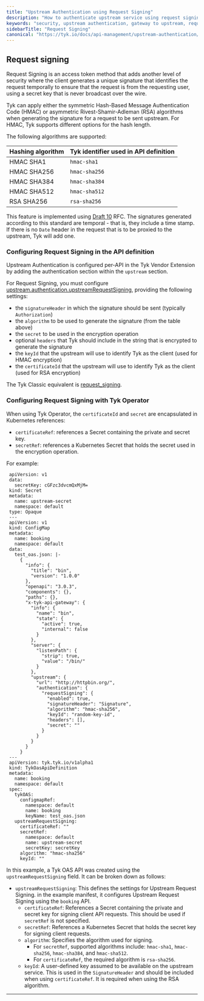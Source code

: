 ```yaml
---
title: "Upstream Authentication using Request Signing"
description: "How to authenticate upstream service using request signing"
keywords: "security, upstream authentication, gateway to upstream, request signing"
sidebarTitle: "Request Signing"
canonical: "https://tyk.io/docs/api-management/upstream-authentication/request-signing"
---
```


## Request signing

Request Signing is an access token method that adds another level of security where the client generates a unique signature that identifies the request temporally to ensure that the request is from the requesting user, using a secret key that is never broadcast over the wire.

Tyk can apply either the symmetric Hash-Based Message Authentication Code (HMAC) or asymmetric Rivest-Shamir-Adleman (RSA) algorithms when generating the signature for a request to be sent upstream. For HMAC, Tyk supports different options for the hash length. 

The following algorithms are supported:

| Hashing algorithm | Tyk identifier used in API definition |
| :------------------- | :--------------------------------------- |
| HMAC SHA1         | `hmac-sha1`                           |
| HMAC SHA256       | `hmac-sha256`                         |
| HMAC SHA384       | `hmac-sha384`                         |
| HMAC SHA512       | `hmac-sha512`                         |
| RSA SHA256        | `rsa-sha256`                          |

This feature is implemented using [Draft 10](https://tools.ietf.org/html/draft-cavage-http-signatures-10) RFC. The signatures generated according to this standard are temporal - that is, they include a time stamp. If there is no `Date` header in the request that is to be proxied to the upstream, Tyk will add one.

### Configuring Request Signing in the API definition
Upstream Authentication is configured per-API in the Tyk Vendor Extension by adding the authentication section within the `upstream` section.

For Request Signing, you must configure [upstream.authentication.upstreamRequestSigning](/nightly/api-management/gateway-config-tyk-oas#upstreamrequestsigning), providing the following settings:

- the `signatureHeader` in which the signature should be sent (typically `Authorization`)
- the `algorithm` to be used to generate the signature (from the table above)
- the `secret` to be used in the encryption operation
- optional `headers` that Tyk should include in the string that is encrypted to generate the signature
- the `keyId` that the upstream will use to identify Tyk as the client (used for HMAC encryption)
- the `certificateId` that the upstream will use to identify Tyk as the client (used for RSA encryption) 

The Tyk Classic equivalent is [request_signing](/nightly/api-management/gateway-config-tyk-classic#upstream-authentication).

### Configuring Request Signing with Tyk Operator

When using Tyk Operator, the `certificateId` and `secret` are encapsulated in Kubernetes references:
- `certificateRef`: references a Secret containing the private and secret key.
- `secretRef`: references a Kubernetes Secret that holds the secret used in the encryption operation.

For example:

```yaml{linenos=true, linenostart=1, hl_lines=["66-73"]}
 apiVersion: v1
 data:
   secretKey: cGFzc3dvcmQxMjM=
 kind: Secret
 metadata:
   name: upstream-secret
   namespace: default
 type: Opaque
 ---
 apiVersion: v1
 kind: ConfigMap
 metadata:
   name: booking
   namespace: default
 data:
   test_oas.json: |-
     {
       "info": {
         "title": "bin",
         "version": "1.0.0"
       },
       "openapi": "3.0.3",
       "components": {},
       "paths": {},
       "x-tyk-api-gateway": {
         "info": {
           "name": "bin",
           "state": {
             "active": true,
             "internal": false
           }
         },
         "server": {
           "listenPath": {
             "strip": true,
             "value": "/bin/"
           }
         },
         "upstream": {
           "url": "http://httpbin.org/",
           "authentication": {
             "requestSigning": {
               "enabled": true,
               "signatureHeader": "Signature",
               "algorithm": "hmac-sha256",
               "keyId": "random-key-id", 
               "headers": [],
               "secret": ""
             }
           }
         }
       }
     }
 ---
 apiVersion: tyk.tyk.io/v1alpha1
 kind: TykOasApiDefinition
 metadata:
   name: booking
   namespace: default
 spec:
   tykOAS:
     configmapRef:
       namespace: default
       name: booking
       keyName: test_oas.json
   upstreamRequestSigning:
     certificateRef: ""
     secretRef:
       namespace: default
       name: upstream-secret
       secretKey: secretKey   
     algorithm: "hmac-sha256"
     keyId: ""
 ```
In this example, a Tyk OAS API was created using the `upstreamRequestSigning` field. It can be broken down as follows:
- `upstreamRequestSigning`: This defines the settings for Upstream Request Signing. in the example manifest, it configures Upstream Request Signing using the `booking` API.
  - `certificateRef`: References a Secret containing the private and secret key for signing client API requests. This should be used if `secretRef` is not specified.
  - `secretRef`: References a Kubernetes Secret that holds the secret key for signing client requests.
  - `algorithm`: Specifies the algorithm used for signing.
    - For `secretRef`, supported algorithms include: `hmac-sha1`, `hmac-sha256`, `hmac-sha384`, and `hmac-sha512`.
    - For `certificateRef`, the required algorithm is `rsa-sha256`.
  - `keyId`: A user-defined key assumed to be available on the upstream service. This is used in the `SignatureHeader` and should be included when using `certificateRef`. It is required when using the RSA algorithm.

<hr />

